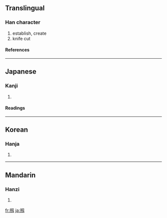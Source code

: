 {{see|刱}}

==Translingual==
===Han character===
{{Han char|rn=18|rad=刀|as=07|sn=9|four=|canj=廿廿尸竹戈 (TTSHI), 廿廿尸大 (TTSK), X廿廿尸竹 (XTTSH)}}
# establish, create
# knife cut
====References====
{{Han ref|kx=0140.291|dkj=02024|dj=0320.030|hdz=10338.140|uh=524F|ud=21071}}
----
==Japanese==
===Kanji===
{{ja-kanji|grade=|rs=刀07}}
# {{defn|Japanese}}
====Readings====
{{ja-readings|on=[[そう]] (sō), [[しょう]] (shō)|kun=[[はじめる]] (hajimeru)}}
----
==Korean==
===Hanja===
{{ko-hanja|hangeul=창|rv=chang|mr=ch'ang}}
# {{defn|Korean}}
----
==Mandarin==
===Hanzi===
{{cmn-hanzi|pin=[[chuāng]] ([[chuang1]]), [[chuàng]] ([[chuang4]])|wg=ch'uang<sup>1</sup>, ch'uang<sup>4</sup>}}
# {{defn|Mandarin}}

[[fr:剏]]
[[ja:剏]]